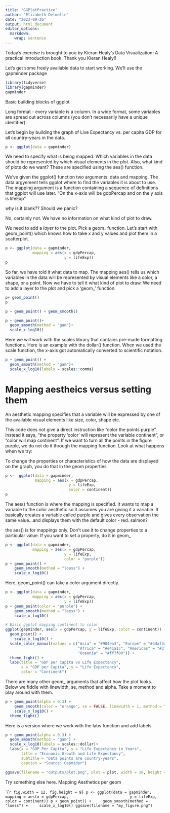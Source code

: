 ```yaml
---
title: "GGPlotPractice"
author: "Elizabeth Delmelle"
date: "2023-09-26"
output: html_document
editor_options: 
  markdown: 
    wrap: sentence
---
```


Today's exercise is brought to you by Kieran Healy's Data Visualization: A practical introduction book.
Thank you Kieran Healy!!

Let's get some freely available data to start working.
We'll use the gapminder package

```r
library(tidyverse)
library(gapminder)
gapminder
```

Basic building blocks of ggplot

Long format - every variable is a column.
In a wide format, some variables are spread out across columns (you don't necessarily have a unique identifier).

Let's begin by building the graph of Live Expectancy vs. per capita GDP for all country-years in the data.

```r
p <- ggplot(data = gapminder)
```

We need to specify what is being mapped.
Which variables in the data should be represented by which visual elements in the plot.
Also, what kind of plots do we want?
These are specified using the aes() function.

We've given the ggplot() function two arguments: data and mapping.
The data argyement tells ggplot where to find the variables it is about to use.
The mapping argument is a function containing a sequence of definitions that ggplot will use later.
"On the x-axis will be gdpPercap and on the y axis is lifeExp"

why is it blank??
Should we panic?

No, certainly not.
We have no information on what kind of plot to draw.

We need to add a *layer* to the plot.
Pick a geom\_ function.
Let's start with geom_point() which knows how to take x and y values and plot them in a scatterplot.

```r
p <- ggplot(data = gapminder,
            mapping = aes(x = gdpPercap,
                          y = lifeExp))
p
```

So far, we have told it what data to map.
The mapping aes() tells us which variables in the data will be represented by visual elements like a color, a shape, or a point.
Now we have to tell it what kind of plot to draw.
We need to add a layer to the plot and pick a 'geom\_' function.

```r
p+ geom_point()
p
```

```r
p + geom_point() + geom_smooth()
```

```r
p + geom_point()+
  geom_smooth(method = "gam")+
  scale_x_log10()
```

Here we will work with the scales library that contains pre-made formatting functions.
Here is an example with the dollar() function.
When we used the scale function, the x-axis got automatically converted to scientific notation.

```r
p + geom_point() + 
  geom_smooth(method = "gam")+
  scale_x_log10(labels = scales::comma)
```

# Mapping aestheics versus setting them

An aesthetic mapping specifies that a variable will be expressed by one of the available visual elements like size, color, shape etc.

This code does not give a direct instruction like “color the points purple”.
Instead it says, “the property ‘color’ will represent the variable continent”, or “color will map continent”.
If we want to turn all the points in the figure purple, we do not do it through the mapping function.
Look at what happens when we try:

To change the properties or characteristics of how the data are displayed on the graph, you do that in the geom properties

```r
p <-  ggplot(data = gapminder,
             mapping = aes(x = gdpPercap,
                            y = lifeExp,
                            color = continent))
p
```

The aes() function is where the mapping is specified.
It wants to map a variable to the color aesthetic so it assumes you are giving it a variable.
It basically creates a variable called purple and gives every observation the same value...and displays them with the default color - red.
salmon?

the aes() is for mappings only.
Don't use it to change properties to a particular value.
If you want to set a property, do it in geom\_

```r
p <- ggplot(data = gapminder,
            mapping = aes(x = gdpPercap,
                          y = lifeExp,
                          color = "purple"))
p + geom_point() +
    geom_smooth(method = "loess") +
    scale_x_log10()
```

Here, geom_point() can take a color argument directly.

```r
p <- ggplot(data = gapminder,
            mapping = aes(x = gdpPercap,
                          y = lifeExp))
p + geom_point(color = "purple") +
    geom_smooth(method = "loess") +
    scale_x_log10()
```

```r
# Basic ggplot mapping continent to color
ggplot(gapminder, aes(x = gdpPercap, y = lifeExp, color = continent)) +
  geom_point() +
    scale_x_log10() +
  scale_color_manual(values = c("Asia" = "#984ea3", "Europe" = "#4daf4a", 
                                "Africa" = "#e41a1c", "Americas" = "#377eb8", 
                                "Oceania" = "#ff7f00")) +
  theme_light() +
  labs(title = "GDP per Capita vs Life Expectancy",
       x = "GDP per Capita", y = "Life Expectancy",
       color = "Continent")
```

There are many other geom\_ arguments that affect how the plot looks.
Below we fiddle with linewidth, se, method and alpha.
Take a moment to play around with them.

```r
p + geom_point(alpha = 0.3) +
    geom_smooth(color = "orange", se = FALSE, linewidth = 1, method = "lm") +
    scale_x_log10() +
  theme_light()
```

Here is a version where we work with the labs function and add labels.

```r
p + geom_point(alpha = 0.3) +
  geom_smooth(method = "gam") +
  scale_x_log10(labels = scales::dollar)+
  labs(x = "GDP Per Capita", y = "Life Expectancy in Years",
       title = "Economic Growth and Life Expectancy",
       subtitle = "Data points are country-years",
       caption = "Source: Gapmider")

ggsave(filename = "outputs/plot.png", plot = plot, width = 10, height = 6, dpi = 300)
```

Try something else here.
Mapping Aesthetics per geom

\``{r fig.width = 12, fig.height = 9} p <- ggplot(data = gapminder,             mapping = aes(x = gdpPercap,                           y = lifeExp,                           color = continent)) p + geom_point() +     geom_smooth(method = "loess") +     scale_x_log10() ggsave(filename = "my_figure.png")`
